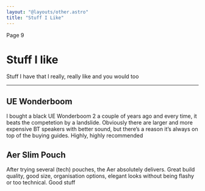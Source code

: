```yaml
---
layout: "@layouts/other.astro"
title: "Stuff I Like"
---
```


Page 9
# Stuff I like

Stuff I have that I really, really like and you would too

---

## UE Wonderboom
I bought a black UE Wonderboom 2 a couple of years ago and every time, it beats the competetion by a landslide. Obviously there are larger and more expensive BT speakers with better sound, but there’s a reason it’s always on top of the buying guides. Highly, highly recommended

## Aer Slim Pouch
After trying several (tech) pouches, the Aer absolutely delivers. Great build quality, good size, organisation options, elegant looks without being flashy or too technical. Good stuff
